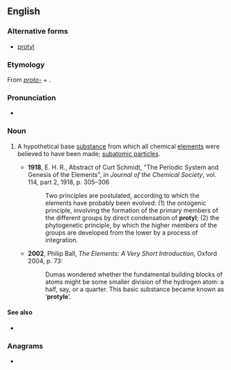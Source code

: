 ==English==

===Alternative forms===
* [[protyl]]

===Etymology===
From ''[[proto-]]'' + {{uder|en|grc|ὕλη||timber, material}}.

===Pronunciation===
* {{IPA|en|/ˈpɹəʊtaɪl/}}

===Noun===
{{en-noun|~}}

# {{lb|en|physics|chemistry|historical}} A hypothetical base [[substance]] from which all chemical [[elements]] were believed to have been made; [[subatomic particles]].
#* '''1918''', E. H. R., Abstract of Curt Schmidt, "The Periodic System and Genesis of the Elements", in ''Journal of the Chemical Society'', vol. 114, part 2, 1918, p. 305–306
#*: Two principles are postulated, according to which the elements have probably been evolved: (1) the ontogenic principle, involving the formation of the primary members of the different groups by direct condensation of '''protyl'''; (2) the phytogenetic principle, by which the higher members of the groups are developed from the lower by a process of integration.
#* '''2002''', Philip Ball, ''The Elements: A Very Short Introduction'', Oxford 2004, p. 73:
#*: Dumas wondered whether the fundamental building blocks of atoms might be some smaller division of the hydrogen atom: a half, say, or a quarter. This basic substance became known as ‘'''protyle'''’.

====See also====
* {{l|en|pantogen}}

===Anagrams===
* {{anagrams|en|a=eloprty|pteroyl}}